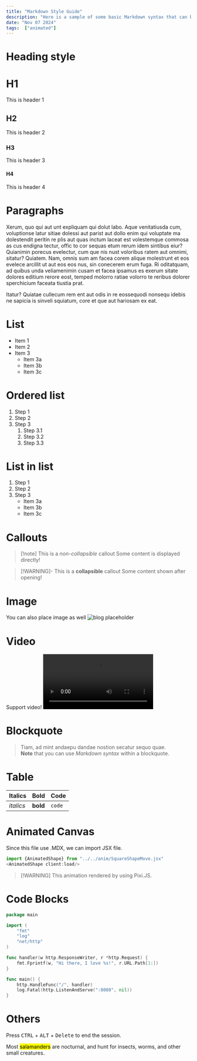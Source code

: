 ```yaml
---
title: "Markdown Style Guide"
description: "Here is a sample of some basic Markdown syntax that can be used when writing Markdown content in Astro."
date: "Nov 07 2024"
tags:  ["animated"] 
---
```



# Heading style 

# H1
This is header 1

## H2
This is header 2 

### H3
This is header 3

#### H4
This is header 4


# Paragraphs 
Xerum, quo qui aut unt expliquam qui dolut labo. Aque venitatiusda cum, voluptionse latur sitiae dolessi aut parist aut dollo enim qui voluptate ma dolestendit peritin re plis aut quas inctum laceat est volestemque commosa as cus endigna tectur, offic to cor sequas etum rerum idem sintibus eiur? Quianimin porecus evelectur, cum que nis nust voloribus ratem aut omnimi, sitatur? Quiatem. Nam, omnis sum am facea corem alique molestrunt et eos evelece arcillit ut aut eos eos nus, sin conecerem erum fuga. Ri oditatquam, ad quibus unda veliamenimin cusam et facea ipsamus es exerum sitate dolores editium rerore eost, temped molorro ratiae volorro te reribus dolorer sperchicium faceata tiustia prat.

Itatur? Quiatae cullecum rem ent aut odis in re eossequodi nonsequ idebis ne sapicia is sinveli squiatum, core et que aut hariosam ex eat.

# List 

* Item 1
* Item 2
* Item 3
    * Item 3a
    * Item 3b
    * Item 3c

# Ordered list

1. Step 1
2. Step 2
3. Step 3
    1. Step 3.1
    2. Step 3.2
    3. Step 3.3

# List in list

1. Step 1
2. Step 2
3. Step 3
    * Item 3a
    * Item 3b
    * Item 3c

# Callouts
> [!note] This is a _non-collapsible_ callout
> Some content is displayed directly!

> [!WARNING]- This is a **collapsible** callout
> Some content shown after opening!

# Image 
You can also place image as well
![blog placeholder](/static/blog-placeholder.png)

# Video 
Support video! 
<video controls>
  <source src="/static/dynamic-island-animation.mp4" type="video/mp4" />
</video>

# Blockquote
> Tiam, ad mint andaepu dandae nostion secatur sequo quae.  
> **Note** that you can use _Markdown syntax_ within a blockquote.

# Table
| Italics   | Bold     | Code   |
| --------- | -------- | ------ |
| _italics_ | **bold** | `code` |


# Animated Canvas

Since this file use .MDX, we can import JSX file.
```ts
import {AnimatedShape} from "../../anim/SquareShapeMove.jsx"
<AnimatedShape client:load/>
```
> [!WARNING] This animation rendered by using Pixi.JS.

<AnimatedShape client:load/>

# Code Blocks

```go 
package main

import (
    "fmt"
    "log"
    "net/http"
)

func handler(w http.ResponseWriter, r *http.Request) {
    fmt.Fprintf(w, "Hi there, I love %s!", r.URL.Path[1:])
}

func main() {
    http.HandleFunc("/", handler)
    log.Fatal(http.ListenAndServe(":8080", nil))
}

```

# Others 
Press <kbd>CTRL</kbd> + <kbd>ALT</kbd> + <kbd>Delete</kbd> to end the session.

Most <mark>salamanders</mark> are nocturnal, and hunt for insects, worms, and other small creatures.
